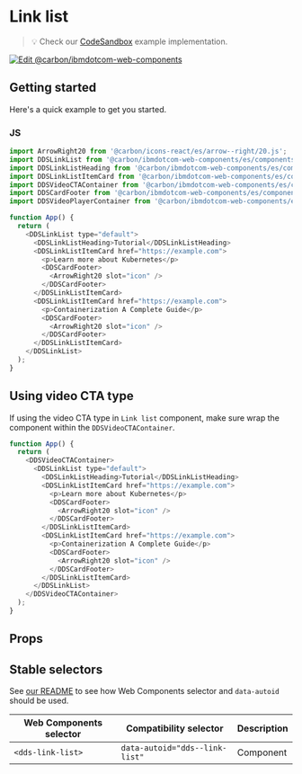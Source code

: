 
# Link list

> 💡 Check our
> [CodeSandbox](https://githubbox.com/carbon-design-system/carbon-for-ibm-dotcom/tree/main/packages/web-components/examples/codesandbox/components-react/link-list)
> example implementation.

[![Edit @carbon/ibmdotcom-web-components](https://codesandbox.io/static/img/play-codesandbox.svg)](https://githubbox.com/carbon-design-system/carbon-for-ibm-dotcom/tree/main/packages/web-components/examples/codesandbox/components-react/link-list)

## Getting started

Here's a quick example to get you started.

### JS

```javascript
import ArrowRight20 from '@carbon/icons-react/es/arrow--right/20.js';
import DDSLinkList from '@carbon/ibmdotcom-web-components/es/components-react/link-list/link-list';
import DDSLinkListHeading from '@carbon/ibmdotcom-web-components/es/components-react/link-list/link-list-heading';
import DDSLinkListItemCard from '@carbon/ibmdotcom-web-components/es/components-react/link-list/link-list-item-card';
import DDSVideoCTAContainer from '@carbon/ibmdotcom-web-components/es/components-react/cta/video-cta-container';
import DDSCardFooter from '@carbon/ibmdotcom-web-components/es/components-react/card/card-footer';
import DDSVideoPlayerContainer from '@carbon/ibmdotcom-web-components/es/components-react/video-player/video-player-container';

function App() {
  return (
    <DDSLinkList type="default">
      <DDSLinkListHeading>Tutorial</DDSLinkListHeading>
      <DDSLinkListItemCard href="https://example.com">
        <p>Learn more about Kubernetes</p>
        <DDSCardFooter>
          <ArrowRight20 slot="icon" />
        </DDSCardFooter>
      </DDSLinkListItemCard>
      <DDSLinkListItemCard href="https://example.com">
        <p>Containerization A Complete Guide</p>
        <DDSCardFooter>
          <ArrowRight20 slot="icon" />
        </DDSCardFooter>
      </DDSLinkListItemCard>
    </DDSLinkList>
  );
}
```

## Using video CTA type

If using the video CTA type in `Link list` component, make sure wrap the component within the `DDSVideoCTAContainer`.

```javascript
function App() {
  return (
    <DDSVideoCTAContainer>
      <DDSLinkList type="default">
        <DDSLinkListHeading>Tutorial</DDSLinkListHeading>
        <DDSLinkListItemCard href="https://example.com">
          <p>Learn more about Kubernetes</p>
          <DDSCardFooter>
            <ArrowRight20 slot="icon" />
          </DDSCardFooter>
        </DDSLinkListItemCard>
        <DDSLinkListItemCard href="https://example.com">
          <p>Containerization A Complete Guide</p>
          <DDSCardFooter>
            <ArrowRight20 slot="icon" />
          </DDSCardFooter>
        </DDSLinkListItemCard>
      </DDSLinkList>
    </DDSVideoCTAContainer>
  );
}
```

## Props

<Props of={PropTypesRef} />

## Stable selectors

See [our README](https://github.com/carbon-design-system/carbon-for-ibm-dotcom/tree/main/packages/web-components#stable-selectors-for-analytics-and-integratione2e-testing-in-web-components) to see how Web Components selector and `data-autoid` should be used.

| Web Components selector | Compatibility selector         | Description |
| ----------------------- | ------------------------------ | ----------- |
| `<dds-link-list>`       | `data-autoid="dds--link-list"` | Component   |

<Description markdown={contributing} />
